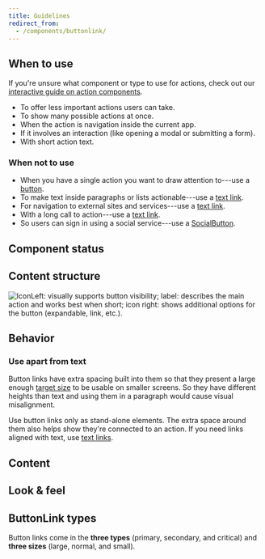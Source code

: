 ```yaml
---
title: Guidelines
redirect_from:
  - /components/buttonlink/
---
```



<ReactExample exampleId="ButtonLink-default" />

## When to use

If you're unsure what component or type to use for actions, check out our [interactive guide on action components](/guides/using-button-type-components/).

- To offer less important actions users can take.
- To show many possible actions at once.
- When the action is navigation inside the current app.
- If it involves an interaction (like opening a modal or submitting a form).
- With short action text.

### When not to use

- When you have a single action you want to draw attention to---use a [button](/components/action/button/).
- To make text inside paragraphs or lists actionable---use a [text link](/components/action/textlink/).
- For navigation to external sites and services---use a [text link](/components/action/textlink/).
- With a long call to action---use a [text link](/components/action/textlink/).
- So users can sign in using a social service---use a [SocialButton](/components/action/socialbutton/).

## Component status

<ComponentStatus component="ButtonLink" />

## Content structure

![IconLeft: visually supports button visibility; label: describes the main action and works best when short; icon right: shows additional options for the button (expandable, link, etc.).](fileId:4QJZqvBvRrLu6t9mwObCkA;nodeId:0%3A100)

## Behavior

### Use apart from text

Button links have extra spacing built into them so that they present a large enough
[target size](/foundation/accessibility/#target-sizes) to be usable on smaller screens.
So they have different heights than text and using them in a paragraph would cause visual misalignment.

Use button links only as stand-alone elements.
The extra space around them also helps show they're connected to an action.
If you need links aligned with text, use [text links](/components/action/textlink/).

## Content

<ActionableTextSnippet />

## Look & feel

<ButtonSizeSnippet />

## ButtonLink types

Button links come in the **three types** (primary, secondary, and critical)
and **three sizes** (large, normal, and small).

<ReactExample exampleId="ButtonLink-types" />
